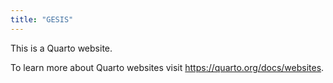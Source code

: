 ```yaml
---
title: "GESIS"
---
```


This is a Quarto website.

To learn more about Quarto websites visit <https://quarto.org/docs/websites>.

